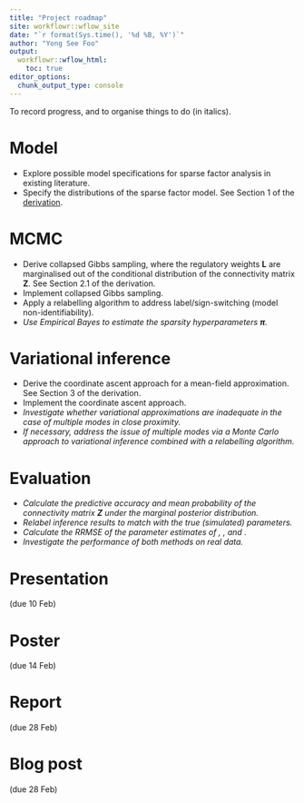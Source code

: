 ```yaml
---
title: "Project roadmap"
site: workflowr::wflow_site
date: "`r format(Sys.time(), '%d %B, %Y')`"
author: "Yong See Foo"
output:
  workflowr::wflow_html:
    toc: true
editor_options:
  chunk_output_type: console
---
```


To record progress, and to organise things to do (in italics).

# Model
- Explore possible model specifications for sparse factor analysis in existing literature.
- Specify the distributions of the sparse factor model. See Section 1 of the [derivation](assets/derivation.pdf).

# MCMC
- Derive collapsed Gibbs sampling, where the regulatory weights $\mathbf{L}$ are marginalised out of the conditional distribution of the connectivity matrix $\mathbf{Z}$. See Section 2.1 of the derivation.
- Implement collapsed Gibbs sampling.
- Apply a relabelling algorithm to address label/sign-switching (model non-identifiability).
- *Use Empirical Bayes to estimate the sparsity hyperparameters $\boldsymbol{\pi}$.*

# Variational inference
- Derive the coordinate ascent approach for a mean-field approximation. See Section 3 of the derivation.
- Implement the coordinate ascent approach.
- *Investigate whether variational approximations are inadequate in the case of multiple modes in close proximity.*
- *If necessary, address the issue of multiple modes via a Monte Carlo approach to variational inference combined with a relabelling algorithm.*

# Evaluation
- *Calculate the predictive accuracy and mean probability of the connectivity matrix $\mathbf{Z}$ under the marginal posterior distribution.*
- *Relabel inference results to match with the true (simulated) parameters.*
- *Calculate the RRMSE of the parameter estimates of \mathbf{L}, \mathbf{F}, and \mathbf{LF}.*
- *Investigate the performance of both methods on real data.*

# Presentation
(due 10 Feb)

# Poster
(due 14 Feb)

# Report
(due 28 Feb)

# Blog post
(due 28 Feb)

